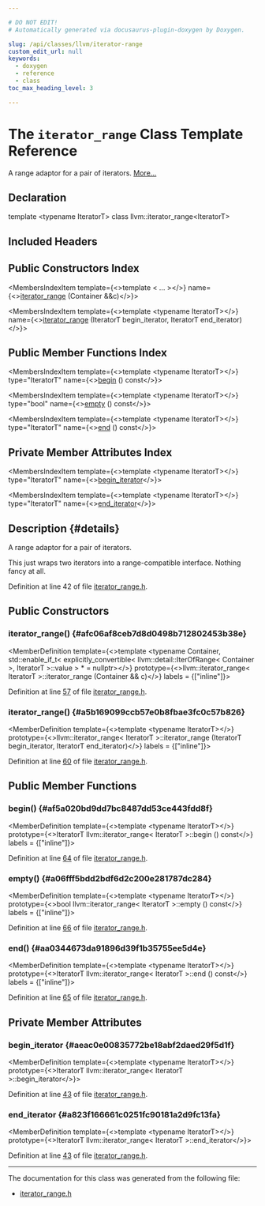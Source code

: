 ```yaml
---

# DO NOT EDIT!
# Automatically generated via docusaurus-plugin-doxygen by Doxygen.

slug: /api/classes/llvm/iterator-range
custom_edit_url: null
keywords:
  - doxygen
  - reference
  - class
toc_max_heading_level: 3

---
```





# The `iterator_range` Class Template Reference

<DoxygenPage pluginConfig={pluginConfig}>

A range adaptor for a pair of iterators. <a href="#details">More...</a>

## Declaration

<CodeBlock>template &lt;typename IteratorT&gt;
class llvm::iterator_range&lt;IteratorT&gt;</CodeBlock>

## Included Headers

<IncludesList>
<IncludesListItem
  filePath="llvm/ADT/iterator_range.h"
  permalink="/docs/api/files/include/include/llvm/include/llvm/adt/iterator-range-h"
  isLocal="true" />
</IncludesList>

## Public Constructors Index

<MembersIndex>

<MembersIndexItem
  template={<>template &lt; ... &gt;</>}
  name={<><a href="#afc06af8ceb7d8d0498b712802453b38e">iterator&#95;range</a> (Container &amp;&amp;c)</>}>
</MembersIndexItem>

<MembersIndexItem
  template={<>template &lt;typename IteratorT&gt;</>}
  name={<><a href="#a5b169099ccb57e0b8fbae3fc0c57b826">iterator&#95;range</a> (IteratorT begin&#95;iterator, IteratorT end&#95;iterator)</>}>
</MembersIndexItem>

</MembersIndex>

## Public Member Functions Index

<MembersIndex>

<MembersIndexItem
  template={<>template &lt;typename IteratorT&gt;</>}
  type="IteratorT"
  name={<><a href="#af5a020bd9dd7bc8487dd53ce443fdd8f">begin</a> () const</>}>
</MembersIndexItem>

<MembersIndexItem
  template={<>template &lt;typename IteratorT&gt;</>}
  type="bool"
  name={<><a href="#a06fff5bdd2bdf6d2c200e281787dc284">empty</a> () const</>}>
</MembersIndexItem>

<MembersIndexItem
  template={<>template &lt;typename IteratorT&gt;</>}
  type="IteratorT"
  name={<><a href="#aa0344673da91896d39f1b35755ee5d4e">end</a> () const</>}>
</MembersIndexItem>

</MembersIndex>

## Private Member Attributes Index

<MembersIndex>

<MembersIndexItem
  template={<>template &lt;typename IteratorT&gt;</>}
  type="IteratorT"
  name={<><a href="#aeac0e00835772be18abf2daed29f5d1f">begin&#95;iterator</a></>}>
</MembersIndexItem>

<MembersIndexItem
  template={<>template &lt;typename IteratorT&gt;</>}
  type="IteratorT"
  name={<><a href="#a823f166661c0251fc90181a2d9fc13fa">end&#95;iterator</a></>}>
</MembersIndexItem>

</MembersIndex>

## Description {#details}

A range adaptor for a pair of iterators.

This just wraps two iterators into a range-compatible interface. Nothing fancy at all.

Definition at line 42 of file <a href="/docs/api/files/include/include/llvm/include/llvm/adt/iterator-range-h">iterator&#95;range.h</a>.

<SectionDefinition>

## Public Constructors

### iterator&#95;range() {#afc06af8ceb7d8d0498b712802453b38e}

<MemberDefinition
  template={<>template &lt;typename Container, std::enable&#95;if&#95;t&lt; explicitly&#95;convertible&lt; llvm::detail::IterOfRange&lt; Container &gt;, IteratorT &gt;::value &gt; &#42; = nullptr&gt;</>}
  prototype={<>llvm::iterator&#95;range&lt; IteratorT &gt;::iterator&#95;range (Container &amp;&amp; c)</>}
  labels = {["inline"]}>

Definition at line <a href="/docs/api/files/include/include/llvm/include/llvm/adt/iterator-range-h/#l00057">57</a> of file <a href="/docs/api/files/include/include/llvm/include/llvm/adt/iterator-range-h">iterator&#95;range.h</a>.
</MemberDefinition>

### iterator&#95;range() {#a5b169099ccb57e0b8fbae3fc0c57b826}

<MemberDefinition
  template={<>template &lt;typename IteratorT&gt;</>}
  prototype={<>llvm::iterator&#95;range&lt; IteratorT &gt;::iterator&#95;range (IteratorT begin_iterator, IteratorT end_iterator)</>}
  labels = {["inline"]}>

Definition at line <a href="/docs/api/files/include/include/llvm/include/llvm/adt/iterator-range-h/#l00060">60</a> of file <a href="/docs/api/files/include/include/llvm/include/llvm/adt/iterator-range-h">iterator&#95;range.h</a>.
</MemberDefinition>

</SectionDefinition>

<SectionDefinition>

## Public Member Functions

### begin() {#af5a020bd9dd7bc8487dd53ce443fdd8f}

<MemberDefinition
  template={<>template &lt;typename IteratorT&gt;</>}
  prototype={<>IteratorT llvm::iterator&#95;range&lt; IteratorT &gt;::begin () const</>}
  labels = {["inline"]}>

Definition at line <a href="/docs/api/files/include/include/llvm/include/llvm/adt/iterator-range-h/#l00064">64</a> of file <a href="/docs/api/files/include/include/llvm/include/llvm/adt/iterator-range-h">iterator&#95;range.h</a>.
</MemberDefinition>

### empty() {#a06fff5bdd2bdf6d2c200e281787dc284}

<MemberDefinition
  template={<>template &lt;typename IteratorT&gt;</>}
  prototype={<>bool llvm::iterator&#95;range&lt; IteratorT &gt;::empty () const</>}
  labels = {["inline"]}>

Definition at line <a href="/docs/api/files/include/include/llvm/include/llvm/adt/iterator-range-h/#l00066">66</a> of file <a href="/docs/api/files/include/include/llvm/include/llvm/adt/iterator-range-h">iterator&#95;range.h</a>.
</MemberDefinition>

### end() {#aa0344673da91896d39f1b35755ee5d4e}

<MemberDefinition
  template={<>template &lt;typename IteratorT&gt;</>}
  prototype={<>IteratorT llvm::iterator&#95;range&lt; IteratorT &gt;::end () const</>}
  labels = {["inline"]}>

Definition at line <a href="/docs/api/files/include/include/llvm/include/llvm/adt/iterator-range-h/#l00065">65</a> of file <a href="/docs/api/files/include/include/llvm/include/llvm/adt/iterator-range-h">iterator&#95;range.h</a>.
</MemberDefinition>

</SectionDefinition>

<SectionDefinition>

## Private Member Attributes

### begin&#95;iterator {#aeac0e00835772be18abf2daed29f5d1f}

<MemberDefinition
  template={<>template &lt;typename IteratorT&gt;</>}
  prototype={<>IteratorT llvm::iterator&#95;range&lt; IteratorT &gt;::begin&#95;iterator</>}>

Definition at line <a href="/docs/api/files/include/include/llvm/include/llvm/adt/iterator-range-h/#l00043">43</a> of file <a href="/docs/api/files/include/include/llvm/include/llvm/adt/iterator-range-h">iterator&#95;range.h</a>.
</MemberDefinition>

### end&#95;iterator {#a823f166661c0251fc90181a2d9fc13fa}

<MemberDefinition
  template={<>template &lt;typename IteratorT&gt;</>}
  prototype={<>IteratorT llvm::iterator&#95;range&lt; IteratorT &gt;::end&#95;iterator</>}>

Definition at line <a href="/docs/api/files/include/include/llvm/include/llvm/adt/iterator-range-h/#l00043">43</a> of file <a href="/docs/api/files/include/include/llvm/include/llvm/adt/iterator-range-h">iterator&#95;range.h</a>.
</MemberDefinition>

</SectionDefinition>

<hr/>

The documentation for this class was generated from the following file:

<ul>
<li><a href="/docs/api/files/include/include/llvm/include/llvm/adt/iterator-range-h">iterator_range.h</a></li>
</ul>

</DoxygenPage>
